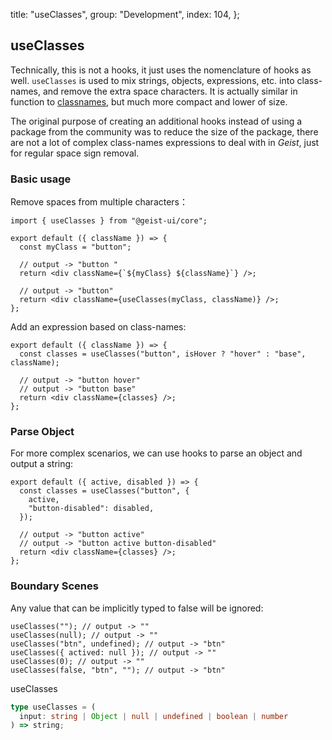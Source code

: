 
  title: "useClasses",
  group: "Development",
  index: 104,
};

## useClasses

Technically, this is not a hooks, it just uses the nomenclature of hooks as well.
`useClasses` is used to mix strings, objects, expressions, etc. into class-names, and remove the extra space characters.
It is actually similar in function to [classnames](https://www.npmjs.com/package/classnames), but much more compact and lower of size.

The original purpose of creating an additional hooks instead of using a package from the community was to reduce the size of the package,
there are not a lot of complex class-names expressions to deal with in _Geist_, just for regular space sign removal.

### Basic usage

Remove spaces from multiple characters：

```tsx
import { useClasses } from "@geist-ui/core";

export default ({ className }) => {
  const myClass = "button";

  // output -> "button "
  return <div className={`${myClass} ${className}`} />;

  // output -> "button"
  return <div className={useClasses(myClass, className)} />;
};
```

Add an expression based on class-names:

```tsx
export default ({ className }) => {
  const classes = useClasses("button", isHover ? "hover" : "base", className);

  // output -> "button hover"
  // output -> "button base"
  return <div className={classes} />;
};
```

### Parse Object

For more complex scenarios, we can use hooks to parse an object and output a string:

```tsx
export default ({ active, disabled }) => {
  const classes = useClasses("button", {
    active,
    "button-disabled": disabled,
  });

  // output -> "button active"
  // output -> "button active button-disabled"
  return <div className={classes} />;
};
```

### Boundary Scenes

Any value that can be implicitly typed to false will be ignored:

```tsx
useClasses(""); // output -> ""
useClasses(null); // output -> ""
useClasses("btn", undefined); // output -> "btn"
useClasses({ actived: null }); // output -> ""
useClasses(0); // output -> ""
useClasses(false, "btn", ""); // output -> "btn"
```

<Attributes edit="/pages/en-us/hooks/use-classes.mdx">
<Attributes.Title>useClasses</Attributes.Title>

```ts
type useClasses = (
  input: string | Object | null | undefined | boolean | number
) => string;
```

</Attributes>

